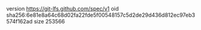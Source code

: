 version https://git-lfs.github.com/spec/v1
oid sha256:6e81e8a64c68d02fa22fde5f00548157c5d2de29d436d812ec97eb3574f162ad
size 253566
